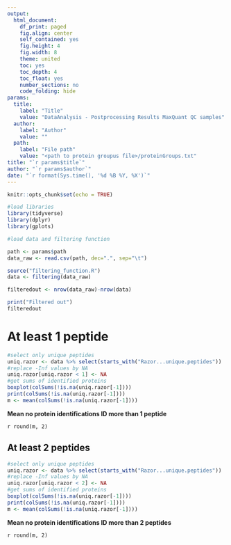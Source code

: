 ```yaml
---
output:
  html_document:
    df_print: paged
    fig.align: center
    self_contained: yes
    fig.height: 4
    fig.width: 8
    theme: united
    toc: yes
    toc_depth: 4
    toc_float: yes
    number_sections: no
    code_folding: hide
params:
  title: 
    label: "Title"
    value: "DataAnalysis - Postprocessing Results MaxQuant QC samples"
  author:
    label: "Author"
    value: ""
  path:
    label: "File path"
    value: "<path to protein groupus file>/proteinGroups.txt"
title: "`r params$title`"
author: "`r params$author`"
date: "`r format(Sys.time(), '%d %B %Y, %X')`"
---
```



```r
knitr::opts_chunk$set(echo = TRUE)
```

```r
#load libraries
library(tidyverse)
library(dplyr)
library(gplots)
```

```r
#load data and filtering function

path <- params$path
data_raw <- read.csv(path, dec=".", sep="\t")

source("filtering_function.R")
data <- filtering(data_raw) 

filteredout <- nrow(data_raw)-nrow(data)

print("Filtered out")
filteredout
```

# At least 1 peptide

```r
#select only unique peptides
uniq.razor <- data %>% select(starts_with("Razor...unique.peptides"))
#replace -Inf values by NA
uniq.razor[uniq.razor < 1] <- NA
#get sums of identified proteins
boxplot(colSums(!is.na(uniq.razor[-1])))
print(colSums(!is.na(uniq.razor[-1])))
m <- mean(colSums(!is.na(uniq.razor[-1])))
```
**Mean no protein identifications ID more than 1 peptide**

`r round(m, 2)`

## At least 2 peptides 

```r
#select only unique peptides
uniq.razor <- data %>% select(starts_with("Razor...unique.peptides"))
#replace -Inf values by NA
uniq.razor[uniq.razor < 2] <- NA
#get sums of identified proteins
boxplot(colSums(!is.na(uniq.razor[-1])))
print(colSums(!is.na(uniq.razor[-1])))
m <- mean(colSums(!is.na(uniq.razor[-1])))
```
**Mean no protein identifications ID more than 2 peptides**

`r round(m, 2)`